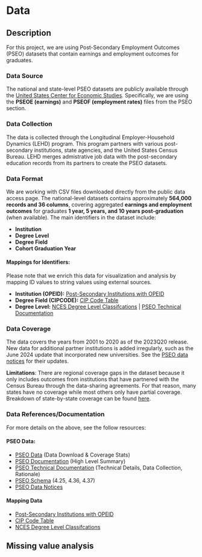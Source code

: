 # Data

## Description

For this project, we are using Post-Secondary Employment Outcomes (PSEO) datasets that contain earnings and employment outcomes for graduates.

### Data Source
The national and state-level PSEO datasets are publicly available through the [United States Center for Economic Studies](https://lehd.ces.census.gov/data/pseo_experimental.html). Specifically, we are using the **PSEOE (earnings)** and **PSEOF (employment rates)** files from the PSEO section.

### Data Collection
The data is collected through the Longitudinal Employer-Household Dynamics (LEHD) program. This program partners with various post-secondary institutions, state agencies, and the United States Census Bureau. LEHD merges admistrative job data with the post-secondary education records from its partners to create the PSEO datasets.

### Data Format

We are working with CSV files downloaded directly from the public data access page. The national-level datasets contains approximately **564,000 records and 36 columns**, covering aggregated **earnings and employment outcomes** for graduates **1 year, 5 years, and 10 years post-graduation** (when available). The main identifiers in the dataset include:  

- **Institution**  
- **Degree Level**  
- **Degree Field**  
- **Cohort Graduation Year**  


#### Mappings for Identifiers:

Please note that we enrich this data for visualization and analysis by mapping ID values to string values using external sources.

- **Institution (OPEID):** [Post-Secondary Institutions with OPEID](https://collegefutures.org/wp-content/uploads/2015/04/post-secondary-institutions-with-unitid.xlsx)  
- **Degree Field (CIPCODE):** [CIP Code Table](https://nces.ed.gov/ipeds/cipcode/browse.aspx?y=55)  
- **Degree Level:** [NCES Degree Level Classifcations](https://nces.ed.gov/ipeds/report-your-data/data-tip-sheet-reporting-graduate-awards) | [PSEO Technical Documentation](https://lehd.ces.census.gov/doc/PSEOTechnicalDocumentation.pdf)  

### Data Coverage

The data covers the years from 2001 to 2020 as of the 2023Q20 release. New data for additional partner institutions is added irregularly, such as the June 2024 update that incorporated new universities. See the [PSEO data notices](https://lehd.ces.census.gov/doc/PSEO_data_notices.pdf) for their updates.

**Limitations**: There are regional coverage gaps in the dataset because it only includes outcomes from institutions that have partnered with the Census Bureau through the data-sharing agreements. For that reason, many states have no coverage while most others only have partial coverage. Breakdown of state-by-state coverage can be found [here](https://lehd.ces.census.gov/data/pseo_experimental.html).

### Data References/Documentation
For more details on the above, see the follow resources:

#### **PSEO Data:**

- [PSEO Data](https://lehd.ces.census.gov/data/pseo_experimental.html) (Data Download & Coverage Stats)
- [PSEO Documentation](https://lehd.ces.census.gov/data/pseo_documentation.html) (High Level Summary)
- [PSEO Technical Documentation](https://lehd.ces.census.gov/doc/PSEOTechnicalDocumentation.pdf) (Technical Details, Data Collection, Rationale)
- [PSEO Schema](https://lehd.ces.census.gov/data/schema/latest/lehd_public_use_schema.html#_identifiers_for_pseo) (4.25, 4.36, 4.37)
- [PSEO Data Notices](https://lehd.ces.census.gov/doc/PSEO_data_notices.pdf)

#### **Mapping Data**

- [Post-Secondary Institutions with OPEID](https://collegefutures.org/wp-content/uploads/2015/04/post-secondary-institutions-with-unitid.xlsx)
- [CIP Code Table](https://nces.ed.gov/ipeds/cipcode/browse.aspx?y=55)
- [NCES Degree Level Classifcations](https://nces.ed.gov/ipeds/report-your-data/data-tip-sheet-reporting-graduate-awards)

## Missing value analysis
